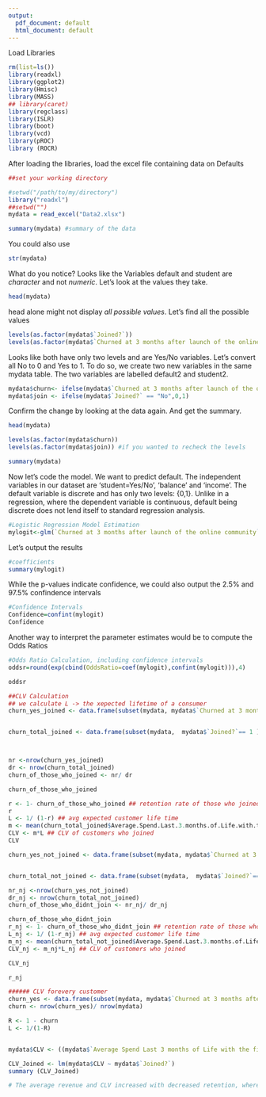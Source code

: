 ---
output:
  pdf_document: default
  html_document: default
---
Load Libraries

```{r}
rm(list=ls())
library(readxl)
library(ggplot2)
library(Hmisc)
library(MASS)
## library(caret)
library(regclass)
library(ISLR)
library(boot)
library(vcd)
library(pROC)
library (ROCR)
```


After loading the libraries, load the excel file containing data on Defaults

```{r}

##set your working directory

#setwd("/path/to/my/directory")
library("readxl")
##setwd("")
mydata = read_excel("Data2.xlsx")

summary(mydata) #summary of the data
```
You could also use

```{r}
str(mydata)
```


What do you notice? Looks like the Variables default and student are *character* and not *numeric*. Let's look at the values they take.

```{r}
head(mydata)
```

head alone might not display _all possible values_. Let's find all the possible values

```{r}
levels(as.factor(mydata$`Joined?`))
levels(as.factor(mydata$`Churned at 3 months after launch of the online community`))

```


Looks like both have only two levels and are Yes/No variables. Let's convert all No to 0 and Yes to 1. To do so, we create two new variables in the same mydata table. The two variables are labelled default2 and student2.


```{r}
mydata$churn<- ifelse(mydata$`Churned at 3 months after launch of the online community` == "No",0,1)
mydata$join <- ifelse(mydata$`Joined?` == "No",0,1)
```

Confirm the change by looking at the data again. And get the summary.

```{r}
head(mydata)

levels(as.factor(mydata$churn))
levels(as.factor(mydata$join)) #if you wanted to recheck the levels
```
```{r}
summary(mydata)
```

Now let's code the model. We want to predict default. The independent variables in our dataset are 'student=Yes/No', 'balance' and 'income'. The default variable is discrete and has only two levels: {0,1}. Unlike in a regression, where the dependent variable is continuous, default being discrete does not lend itself to standard regression analysis.

```{r}
#Logistic Regression Model Estimation
mylogit<-glm(`Churned at 3 months after launch of the online community`~ `Average Spend Last 3 months of Life with the firm`+ `Joined?`+ `Customer Age with Firm at time of launching the online community` ,data=mydata,family=binomial(link="logit"))
```


Let's output the results

```{r}
#coefficients
summary(mylogit)
```

While the p-values indicate confidence, we could also output the 2.5% and 97.5% confindence intervals
```{r}
#Confidence Intervals
Confidence=confint(mylogit) 
Confidence
```

Another way to interpret the parameter estimates would be to compute the Odds Ratios

```{r}
#Odds Ratio Calculation, including confidence intervals
oddsr=round(exp(cbind(OddsRatio=coef(mylogit),confint(mylogit))),4)

oddsr

##CLV Calculation 
## we calculate L -> the xepected lifetime of a consumer 
churn_yes_joined <- data.frame(subset(mydata, mydata$`Churned at 3 months after launch of the online community`== 1 &  mydata$`Joined?`== 1 ))


churn_total_joined <- data.frame(subset(mydata,  mydata$`Joined?`== 1 ))



nr <-nrow(churn_yes_joined)
dr <- nrow(churn_total_joined)
churn_of_those_who_joined <- nr/ dr

churn_of_those_who_joined

r <- 1- churn_of_those_who_joined ## retention rate of those who joined
r
L <- 1/ (1-r) ## avg expected customer life time 
m <- mean(churn_total_joined$Average.Spend.Last.3.months.of.Life.with.the.firm*3)*0.50
CLV <- m*L ## CLV of customers who joined 
CLV 

churn_yes_not_joined <- data.frame(subset(mydata, mydata$`Churned at 3 months after launch of the online community`== 1 &  mydata$`Joined?`== 0 ))


churn_total_not_joined <- data.frame(subset(mydata,  mydata$`Joined?`== 0 ))

nr_nj <-nrow(churn_yes_not_joined)
dr_nj <- nrow(churn_total_not_joined)
churn_of_those_who_didnt_join <- nr_nj/ dr_nj

churn_of_those_who_didnt_join
r_nj <- 1- churn_of_those_who_didnt_join ## retention rate of those who joined
L_nj <- 1/ (1-r_nj) ## avg expected customer life time 
m_nj <- mean(churn_total_not_joined$Average.Spend.Last.3.months.of.Life.with.the.firm*3) *0.50
CLV_nj <- m_nj*L_nj ## CLV of customers who joined 

CLV_nj

r_nj

###### CLV forevery customer 
churn_yes <- data.frame(subset(mydata, mydata$`Churned at 3 months after launch of the online community`== 1 ))
churn <- nrow(churn_yes)/ nrow(mydata)

R <- 1 - churn
L <- 1/(1-R)


mydata$CLV <- ((mydata$`Average Spend Last 3 months of Life with the firm`*0.50) * L)

CLV_Joined <- lm(mydata$CLV ~ mydata$`Joined?`)
summary (CLV_Joined)

```


```{r}
# The average revenue and CLV increased with decreased retention, where the increase in CLV can be attributed to the growth in revenue. However, in the long run as the examination period increases, the CLV being very sensitive to retention rate could be negatively affected by the low retention value. In order to further validate this claim, we recommend the management to run an A/B test of the app on a small sample size and check if the online community causes the change in retention.
```